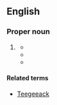 ==English==
{{wikipedia|Xenu}}
{{wikiquote|Xenu}}
{{commonscat|Xenu}}

===Proper noun===

{{en-proper noun}}

# {{Scientology}} {{non-gloss definition|See quotation.}}
#*{{quote-book|year=2007|author=Una McGovern|title=Chambers Dictionary of the Unexplained|url=http://www.amazon.com/Chambers-Dictionary-Unexplained-Una-McGovern/dp/0550102159|isbn=0550102159|publisher=Chambers|page=607|passage=At the heart of Scientology’s belief system is the story of a galactic dictator called '''Xenu''' who, 76 million years ago, imprisoned the billions of people of the 75 planets of the Galactic Federation in volcanoes on Earth and dropped H-bombs on them. This traumatic event separated the thetans from their bodies. These deeply troubled thetans attach themselves in their millions to humans today; and are responsible for illness, perversion and many of the other problems of the human race. Advanced levels of auditing can help Scientologists to rid themselves of these ‘body thetans’.}}
#*{{quote-book|year=2008|author=Michael Streeter|title=Behind Closed Doors: The Power and Influence of Secret Societies|publisher=New Holland Publishers|url=|isbn=|page=219|passage=That incident, the story of '''Xenu''', is an extremely important incident theologically, because it explains why everyone is infested with body thetans here on earth. It is a serious event considered to have happened.}}
#*{{quote-book|year=2011|author=Janet Reitman|title=[[w:Inside Scientology: The Story of America's Most Secretive Religion|Inside Scientology: The Story of America's Most Secretive Religion]]|publisher=|url=|isbn=|page=100|passage=More than a few Scientologists read the ''Xenu'' story as “a bizarre science fiction story,” as one former member described it. But fearing they'd be denounced for doubting Hubbard's teachings—to do so would be a thought crime — they held their tongue.}}

====Related terms====
*[[Teegeeack]]